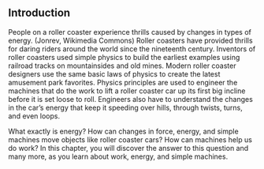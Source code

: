 ## Introduction

<caption>People on a roller coaster experience thrills caused by changes in types of energy. (Jonrev, Wikimedia Commons)</caption>
Roller coasters have provided thrills for daring riders around the world since the nineteenth century. Inventors of roller coasters used simple physics to build the earliest examples using railroad tracks on mountainsides and old mines. Modern roller coaster designers use the same basic laws of physics to create the latest amusement park favorites. Physics principles are used to engineer the machines that do the work to lift a roller coaster car up its first big incline before it is set loose to roll. Engineers also have to understand the changes in the car’s energy that keep it speeding over hills, through twists, turns, and even loops.

What exactly is energy? How can changes in force, energy, and simple machines move objects like roller coaster cars? How can machines help us do work? In this chapter, you will discover the answer to this question and many more, as you learn about work, energy, and simple machines.

